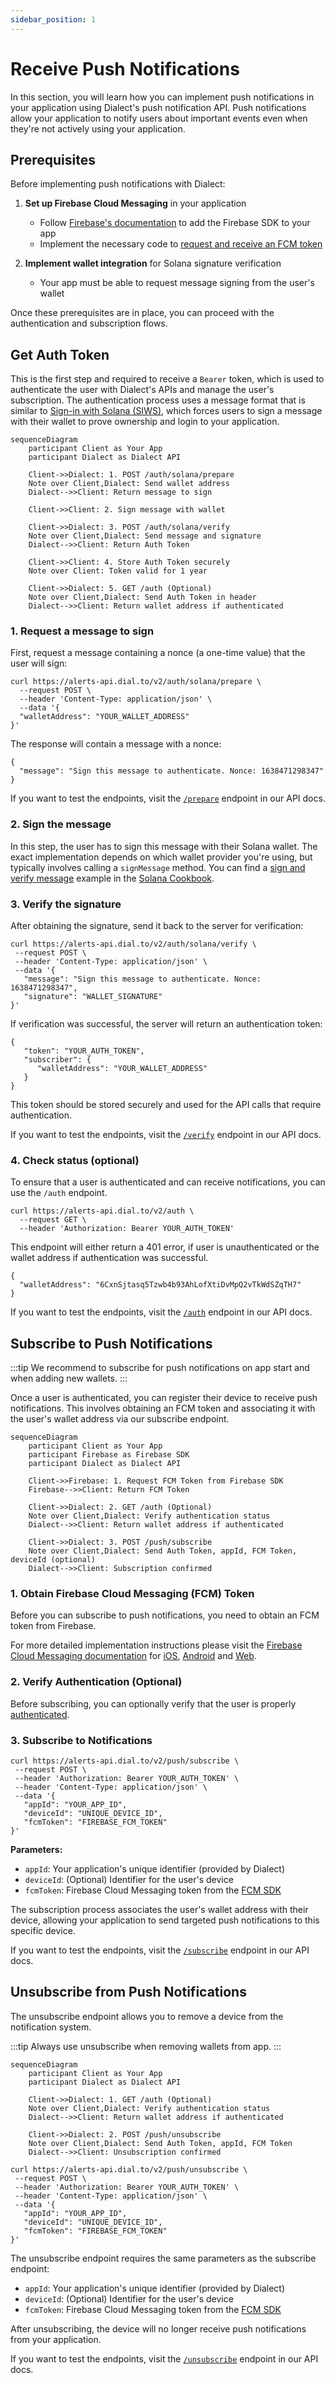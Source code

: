 ```yaml
---
sidebar_position: 1
---
```



# Receive Push Notifications

In this section, you will learn how you can implement push notifications in your application using Dialect's push
notification API. Push notifications allow your application to notify users about important events even when they're not
actively using your application.

## Prerequisites

Before implementing push notifications with Dialect:

1. **Set up Firebase Cloud Messaging** in your application

   - Follow [Firebase's documentation](https://firebase.google.com/docs/cloud-messaging) to add the Firebase SDK to your
     app
   - Implement the necessary code to [request and receive an FCM token](#1-obtain-firebase-cloud-messaging-fcm-token)

2. **Implement wallet integration** for Solana signature verification
   - Your app must be able to request message signing from the user's wallet

Once these prerequisites are in place, you can proceed with the authentication and subscription flows.

## Get Auth Token

This is the first step and required to receive a `Bearer` token, which is used to authenticate the user with Dialect's
APIs and manage the user's subscription. The authentication process uses a message format that is similar to
[Sign-in with Solana (SIWS)](https://github.com/phantom/sign-in-with-solana), which forces users to sign a message
with their wallet to prove ownership and login to your application.

```mermaid
sequenceDiagram
    participant Client as Your App
    participant Dialect as Dialect API

    Client->>Dialect: 1. POST /auth/solana/prepare
    Note over Client,Dialect: Send wallet address
    Dialect-->>Client: Return message to sign

    Client->>Client: 2. Sign message with wallet

    Client->>Dialect: 3. POST /auth/solana/verify
    Note over Client,Dialect: Send message and signature
    Dialect-->>Client: Return Auth Token

    Client->>Client: 4. Store Auth Token securely
    Note over Client: Token valid for 1 year

    Client->>Dialect: 5. GET /auth (Optional)
    Note over Client,Dialect: Send Auth Token in header
    Dialect-->>Client: Return wallet address if authenticated
```

### 1. Request a message to sign

First, request a message containing a nonce (a one-time value) that the user will sign:

```shell
curl https://alerts-api.dial.to/v2/auth/solana/prepare \
  --request POST \
  --header 'Content-Type: application/json' \
  --data '{
  "walletAddress": "YOUR_WALLET_ADDRESS"
}'
```

The response will contain a message with a nonce:

```shell
{
  "message": "Sign this message to authenticate. Nonce: 1638471298347"
}
```

If you want to test the endpoints, visit the
[`/prepare`](https://alerts-api.dial.to/docs#tag/subscriber/POST/v2/auth/solana/prepare) endpoint in our API docs.

### 2. Sign the message

In this step, the user has to sign this message with their Solana wallet. The exact implementation depends on which
wallet provider you're using, but typically involves calling a `⁠signMessage` method. You can find a
[sign and verify message](https://solana.com/developers/cookbook/wallets/sign-message) example in the
[Solana Cookbook](https://solana.com/developers/cookbook).

### 3. Verify the signature

After obtaining the signature, send it back to the server for verification:

```shell
curl https://alerts-api.dial.to/v2/auth/solana/verify \
 --request POST \
 --header 'Content-Type: application/json' \
 --data '{
   "message": "Sign this message to authenticate. Nonce: 1638471298347",
   "signature": "WALLET_SIGNATURE"
}'
```

If verification was successful, the server will return an authentication token:

```shell
{
   "token": "YOUR_AUTH_TOKEN",
   "subscriber": {
      "walletAddress": "YOUR_WALLET_ADDRESS"
   }
}
```

This token should be stored securely and used for the API calls that require authentication.

If you want to test the endpoints, visit the
[`/verify`](https://alerts-api.dial.to/docs#tag/subscriber/POST/v2/auth/solana/verify) endpoint in our API docs.

### 4. Check status (optional)

To ensure that a user is authenticated and can receive notifications, you can use the `/auth` endpoint.

```shell
curl https://alerts-api.dial.to/v2/auth \
  --request GET \
  --header 'Authorization: Bearer YOUR_AUTH_TOKEN'
```

This endpoint will either return a 401 error, if user is unauthenticated or the wallet address if authentication was
successful.

```shell
{
  "walletAddress": "6CxnSjtasq5Tzwb4b93AhLofXtiDvMpQ2vTkWdSZqTH7"
}
```

If you want to test the endpoints, visit the [`/auth`](https://alerts-api.dial.to≠≠/docs#tag/subscriber/GET/v2/auth)
endpoint in our API docs.

## Subscribe to Push Notifications

:::tip
We recommend to subscribe for push notifications on app start and when adding new wallets.
:::

Once a user is authenticated, you can register their device to receive push notifications. This involves obtaining an FCM token and associating it with the user's wallet address via our subscribe endpoint.

```mermaid
sequenceDiagram
    participant Client as Your App
    participant Firebase as Firebase SDK
    participant Dialect as Dialect API

    Client->>Firebase: 1. Request FCM Token from Firebase SDK
    Firebase-->>Client: Return FCM Token

    Client->>Dialect: 2. GET /auth (Optional)
    Note over Client,Dialect: Verify authentication status
    Dialect-->>Client: Return wallet address if authenticated

    Client->>Dialect: 3. POST /push/subscribe
    Note over Client,Dialect: Send Auth Token, appId, FCM Token, deviceId (optional)
    Dialect-->>Client: Subscription confirmed
```

### 1. Obtain Firebase Cloud Messaging (FCM) Token

Before you can subscribe to push notifications, you need to obtain an FCM token from Firebase.

<PlatformCodeTabs androidCode={androidCode} iosCode={iosCode} webCode={webCode} />

For more detailed implementation instructions please visit the [Firebase Cloud Messaging documentation](https://firebase.google.com/docs/cloud-messaging) for [iOS](https://firebase.google.com/docs/cloud-messaging/ios/client), [Android](https://firebase.google.com/docs/cloud-messaging/android/client) and [Web](https://firebase.google.com/docs/cloud-messaging/js/client).

### 2. Verify Authentication (Optional)

Before subscribing, you can optionally verify that the user is properly [authenticated](#4-check-status-optional).

### 3. Subscribe to Notifications

```shell
curl https://alerts-api.dial.to/v2/push/subscribe \
 --request POST \
 --header 'Authorization: Bearer YOUR_AUTH_TOKEN' \
 --header 'Content-Type: application/json' \
 --data '{
   "appId": "YOUR_APP_ID",
   "deviceId": "UNIQUE_DEVICE_ID",
   "fcmToken": "FIREBASE_FCM_TOKEN"
}'
```

**Parameters:**

- `⁠appId`: Your application's unique identifier (provided by Dialect)
- `⁠deviceId`: (Optional) Identifier for the user's device
- `⁠fcmToken`: Firebase Cloud Messaging token from the [FCM SDK](https://firebase.google.com/docs/cloud-messaging)

The subscription process associates the user's wallet address with their device, allowing your application to send
targeted push notifications to this specific device.

If you want to test the endpoints, visit the
[`/subscribe`](https://alerts-api.dial.to/docs#tag/subscriber/POST/v2/push/subscribe) endpoint in our API docs.

## Unsubscribe from Push Notifications

The unsubscribe endpoint allows you to remove a device from the notification system.

:::tip
Always use unsubscribe when removing wallets from app.
:::

```mermaid
sequenceDiagram
    participant Client as Your App
    participant Dialect as Dialect API

    Client->>Dialect: 1. GET /auth (Optional)
    Note over Client,Dialect: Verify authentication status
    Dialect-->>Client: Return wallet address if authenticated

    Client->>Dialect: 2. POST /push/unsubscribe
    Note over Client,Dialect: Send Auth Token, appId, FCM Token
    Dialect-->>Client: Unsubscription confirmed

```

```shell
curl https://alerts-api.dial.to/v2/push/unsubscribe \
 --request POST \
 --header 'Authorization: Bearer YOUR_AUTH_TOKEN' \
 --header 'Content-Type: application/json' \
 --data '{
   "appId": "YOUR_APP_ID",
   "deviceId": "UNIQUE_DEVICE_ID",
   "fcmToken": "FIREBASE_FCM_TOKEN"
}'
```

The unsubscribe endpoint requires the same parameters as the subscribe endpoint:

- `⁠appId`: Your application's unique identifier (provided by Dialect)
- `⁠deviceId`: (Optional) Identifier for the user's device
- `⁠fcmToken`: Firebase Cloud Messaging token from the [FCM SDK](https://firebase.google.com/docs/cloud-messaging)

After unsubscribing, the device will no longer receive push notifications from your application.

If you want to test the endpoints, visit the
[`/unsubscribe`](https://alerts-api.dial.to/docs#tag/subscriber/POST/v2/push/unsubscribe) endpoint in our API docs.
